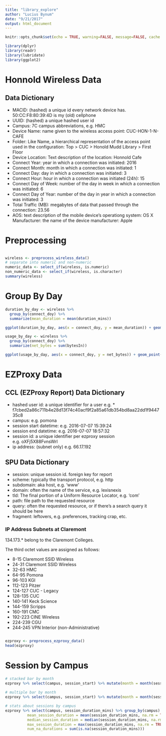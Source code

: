 ```yaml
---
title: "library_explore"
author: "Lucius Bynum"
date: "9/21/2017"
output: html_document
---
```


```r
knitr::opts_chunk$set(echo = TRUE, warning=FALSE, message=FALSE, cache = TRUE)

library(dplyr)
library(readr)
library(lubridate)
library(ggplot2)
```

# Honnold Wireless Data

## Data Dictionary 

* MACID: (hashed) a unique id every network device has. 50:CC:F8:80:39:4D  is my (old) cellphone
* UUID: (hashed) a unique hashed user id
* Campus: 7C campus abbreviations, e.g. HMC
* Device Name: name given to the wireless access point: CUC-HON-1-N-CAFE
* Folder: Like Name, a hierarchical representation of the access point used in the configuration: Top > CUC > Honold Mudd Library > First Floor
* Device Location: Text description of the location: Honnold Cafe
* Connect Year: year in which a connection was initiated: 2016
* Connect Month: month in which a connection was initiated: 1
* Connect Day: day in which a connection was initiated: 3
* Connect Hour: hour in which a connection was initiated (24h): 15
* Connect Day of Week: number of the day in week in which a connection was initiated: 6
* Connect Day of Year: number of the day in year in which a connection was initiated: 3
* Total Traffic (MB): megabytes of data that passed through the connection: 23.56
* AOS: text description of the mobile device's operationg system: OS X
Manufacturer: the name of the device manufacturer: Apple

# Preprocessing

```r
```

```r
wireless <- preprocess_wireless_data()
# separate into numeric and non-numeric
numeric_data <- select_if(wireless, is.numeric)
non_numeric_data <- select_if(wireless, is.character)
summary(wireless)
```

# Group By Day

```r
duration_by_day <- wireless %>% 
  group_by(connect_doy) %>%
  summarize(mean_duration = mean(duration_mins))

ggplot(duration_by_day, aes(x = connect_doy, y = mean_duration)) + geom_point()

usage_by_day <- wireless %>% 
  group_by(connect_doy) %>%
  summarize(net_bytes = sum(bytesIn))

ggplot(usage_by_day, aes(x = connect_doy, y = net_bytes)) + geom_point()
```

# EZProxy Data

## CCL (EZProxy Report) Data Dictionary

* hashed user id: a unique identifier for a user e.g. * f7cbed2a86c711b4e28d13f74c40acf9f2a85a61db354bd8aa22dd1f944735c8
* campus: e.g. pomona
* session start datetime: e.g. 2016-07-07 15:39:24
* session end datetime: e.g. 2016-07-07 18:57:32
* session id: a unique identifier per ezproxy session e.g. oXFj5X88FvnsWrI
* ip address: (subnet only) e.g. 66.17.192

## SPU Data Dictionary

* session: unique session id. foreign key for report
* scheme: typically the transport protocol, e.g. http
* subdomain: aka host, e.g. 'www'
* domain: often the name of the service, e.g. lexisnexis	
* tld: The final portion of a Uniform Resource Locator, e.g. 'com'	
* path: file path to the requested resource	
* query: often the requested resource, or if there's a search query it should be here	
* fragment: leftovers, e.g. preferences, tracking crap, etc.

### IP Address Subnets at Claremont

134.173.* belong to the Claremont Colleges. 

The third octet values are assigned as follows:

* 8-15      Claremont SSID Wireless
* 24-31      Claremont SSID Wireless
* 32-63      HMC
* 64-95      Pomona
* 96-103     KGI            		
* 112-123     Pitzer
* 124-127     CUC - Legacy
* 128-135     CUC
* 140-141     Keck Science     
* 144-159     Scripps
* 160-191     CMC
* 192-223     CINE Wireless
* 224-239     CGU  
* 244-245     VPN Interior (non-Administrative) 

```r
```

```r
ezproxy <- preprocess_ezproxy_data()
head(ezproxy)
```


# Session by Campus

```r
# stacked bar by month
ezproxy %>% select(campus, session_start) %>% mutate(month = month(session_start)) %>% ggplot(aes(x = month,fill = campus)) + geom_histogram()
  
# multiple bar by month
ezproxy %>% select(campus, session_start) %>% mutate(month = month(session_start)) %>% ggplot(aes(x = month,fill = campus)) + geom_histogram(position = 'dodge')

# stats about sessions by campus
ezproxy %>% select(campus, session_duration_mins) %>% group_by(campus) %>% summarize(min_session_duration = min(session_duration_mins, na.rm = TRUE),
          mean_session_duration = mean(session_duration_mins, na.rm = TRUE),
          median_session_duration = median(session_duration_mins, na.rm = TRUE),
          max_session_duration = max(session_duration_mins, na.rm = TRUE),
          num_na_durations = sum(is.na(session_duration_mins)))
```


